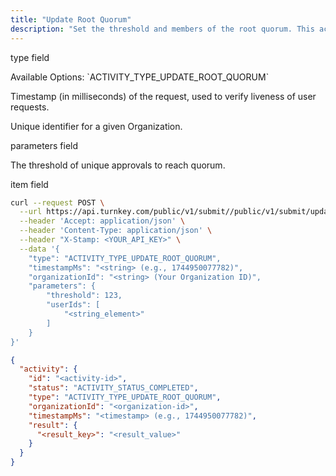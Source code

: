 ```yaml
---
title: "Update Root Quorum"
description: "Set the threshold and members of the root quorum. This activity must be approved by the current root quorum."
---
```



<Authorizations />

<H3Bordered text="Body" />

<ParamField body="type" type="enum<string>" required={true}><p>type field</p><p>Available Options: \`ACTIVITY_TYPE_UPDATE_ROOT_QUORUM\`</p></ParamField>
<ParamField body="timestampMs" type="string" required={true}><p>Timestamp (in milliseconds) of the request, used to verify liveness of user requests.</p></ParamField>
<ParamField body="organizationId" type="string" required={true}><p>Unique identifier for a given Organization.</p></ParamField>
<ParamField body="parameters" type="object" required={true}>
  <p>parameters field</p>
  <Expandable title="parameters details">
    <NestedParam parentKey="parameters" childKey="threshold" type="number" required={true}><p>The threshold of unique approvals to reach quorum.</p></NestedParam>
    <NestedParam parentKey="parameters" childKey="userIds" type="array" required={true}>
      <Expandable title="userIds details">
        <NestedParam parentKey="parameters.userIds" childKey="item" type="string" required={true}><p>item field</p></NestedParam>
      </Expandable>
    </NestedParam>
  </Expandable>
</ParamField>

<RequestExample>

```bash cURL
curl --request POST \
  --url https://api.turnkey.com/public/v1/submit//public/v1/submit/update_root_quorum \
  --header 'Accept: application/json' \
  --header 'Content-Type: application/json' \
  --header "X-Stamp: <YOUR_API_KEY>" \
  --data '{
    "type": "ACTIVITY_TYPE_UPDATE_ROOT_QUORUM",
    "timestampMs": "<string> (e.g., 1744950077782)",
    "organizationId": "<string> (Your Organization ID)",
    "parameters": {
        "threshold": 123,
        "userIds": [
            "<string_element>"
        ]
    }
}'
```

</RequestExample>

<ResponseExample>

```json 200
{
  "activity": {
    "id": "<activity-id>",
    "status": "ACTIVITY_STATUS_COMPLETED",
    "type": "ACTIVITY_TYPE_UPDATE_ROOT_QUORUM",
    "organizationId": "<organization-id>",
    "timestampMs": "<timestamp> (e.g., 1744950077782)",
    "result": {
      "<result_key>": "<result_value>"
    }
  }
}
```

</ResponseExample>
